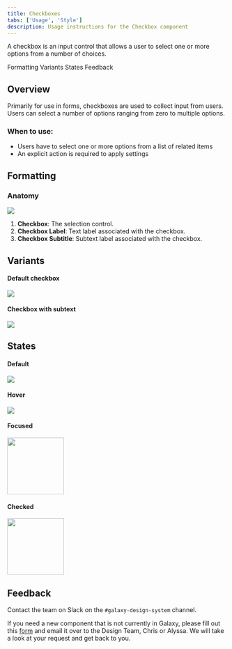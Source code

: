 ```yaml
---
title: Checkboxes
tabs: ['Usage', 'Style']
description: Usage instructions for the Checkbox component
---
```


<PageDescription>

A checkbox is an input control that allows a user to select one or more options from a number of choices.

</PageDescription>

<AnchorLinks>

<AnchorLink>Formatting</AnchorLink>
<AnchorLink>Variants</AnchorLink>
<AnchorLink>States</AnchorLink>
<AnchorLink>Feedback</AnchorLink>

</AnchorLinks>

## Overview

Primarily for use in forms, checkboxes are used to collect input from users. Users can select a number of options ranging from zero to multiple options.

### When to use:

- Users have to select one or more options from a list of related items
- An explicit action is required to apply settings

## Formatting

### Anatomy

<Row>
<Column colLg={10}>

<img src="https://res.cloudinary.com/dgcfg5cwe/image/upload/v1644372880/checkbox-anatomy_h7yxjf.svg"></img>

</Column>
</Row>


1. **Checkbox**: The selection control.
2. **Checkbox Label**: Text label associated with the checkbox.
3. **Checkbox Subtitle**: Subtext label associated with the checkbox.

## Variants

#### Default checkbox 

<Row>
<Column colLg={8}>

<img src="https://res.cloudinary.com/dgcfg5cwe/image/upload/v1644373183/checkbox-default_tpg46h.svg"></img>

</Column>
</Row>

#### Checkbox with subtext

<Row>
<Column colLg={8} style="padding-right: 0px;">

<img src="https://res.cloudinary.com/dgcfg5cwe/image/upload/v1644373183/Checkbox-subtitle_uqgauh.svg"></img>

</Column>
</Row>

## States

#### Default

<Row>
<Column colLg={8} style="padding-right: 0px;">

<img src="https://res.cloudinary.com/dgcfg5cwe/image/upload/v1644373183/checkbox-default_tpg46h.svg"></img>

</Column>
</Row>

#### Hover 

<Row>
<Column colLg={8} style="padding-right: 0px;">

<img src="https://res.cloudinary.com/dgcfg5cwe/image/upload/v1644373183/checkbox-default_tpg46h.svg"></img>

</Column>
</Row>

#### Focused

<Row>
<Column colLg={8} style="padding-right: 0px;">

<img src="https://res.cloudinary.com/dgcfg5cwe/image/upload/v1644373706/Checkboxes-focused_pjykdg.png" style="width: 130px;"></img>

</Column>
</Row>

#### Checked

<Row>
<Column colLg={8} style="padding-right: 0px;">

<img src="https://res.cloudinary.com/dgcfg5cwe/image/upload/v1644373784/Checkboxes-checked_guhpdr.png" style="width: 130px;"></img>

</Column>
</Row>

## Feedback

Contact the team on Slack on the ```#galaxy-design-system``` channel. 

If you need a new component that is not currently in Galaxy, please fill out this <a href="https://docs.google.com/document/d/1heu6QMCxnE8Hnu1AtyucOzcduhUYSyDmg5SEj05Rqb0/edit">form</a> and email it over to the Design Team, Chris or Alyssa. We will take a look at your request and get back to you.
